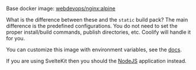 Base docker image: [webdevops/nginx:alpine](https://hub.docker.com/r/webdevops/nginx)

What is the difference between these and the `static` build pack? The main difference is the predefined configurations. You do not need to set the proper install/build commands, publish directories, etc. Coolify will handle it for you.

You can customize this image with environment variables, see the [docs](https://dockerfile.readthedocs.io/en/latest/content/DockerImages/dockerfiles/nginx.html).

If you are using SvelteKit then you should the [NodeJS](https://docs.coollabs.io/coolify/applications/nodejs) application instead.